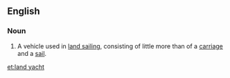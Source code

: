 ==English==
{{wikipedia}}

===Noun===
{{en-noun|head=[[land]] [[yacht]]}}

# A vehicle used in [[land sailing]], consisting of little more than of a [[carriage]] and a [[sail]].

[[et:land yacht]]